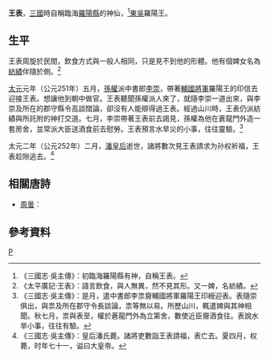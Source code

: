 '''王表'''{{BD|？年||？年||catIdx=W}}，[[三國|三國]]時自稱臨海[[羅陽縣|羅陽縣]]的神仙，<ref>《三國志·吳主傳》：初臨海羅陽縣有神，自稱王表。</ref>[[東吳|東吳]]羅陽王。

==生平==
王表周旋於民間，飲食方式與一般人相同，只是見不到他的形體。他有個婢女名為[[紡績|紡績]]伴隨於側。<ref>《太平廣記·王表》：語言飲食，與人無異，然不見其形。又一婢，名紡績。</ref>

[[太元_(东吴)|太元]]元年（公元251年）五月，[[孫權|孫權]]派中書郎[[李崇|李崇]]，帶著[[輔國將軍|輔國將軍]]羅陽王的印信去迎接王表。想讓他到朝中做官。王表聽聞孫權派人來了，就隨李崇一道出來，與李崇及所在的郡守縣令高談闊論，卻沒有人能辯得過王表。經過山川時，王表仍派紡績與所託附的神打交道。七月，李崇帶著王表前去謁見，孫權為他在蒼龍門外造一套房舍，並常派大臣送酒食前去慰勞。王表預言水旱災的小事，往往靈驗。<ref>《三國志·吳主傳》：是月，遣中書郎李祟齎輔國將軍羅陽王印綬迎表。表隨崇俱出，與祟及所在郡守令長談論，祟等無以易。所歷山川，輒遣婢與其神相聞。秋七月，祟與表至，權於蒼龍門外為立第舍，數使近臣齎酒食往。表說水旱小事，往往有驗。</ref>

太元二年（公元252年）二月，[[潘皇后_(孫權)|潘皇后]]逝世，諸將數次見王表請求为孙权祈福，王表趁隙逃去。<ref>《三國志·吳主傳》：皇后潘氏薨。諸將吏數詣王表請福，表亡去。夏四月，权薨，时年七十一，谥曰大皇帝。</ref>

==相關唐詩==
*[[周曇|周曇]]：
{{cquote|王表聞聲莫見身，吳中敬事甚君親。<br/>

是知邦國將亡滅，不聽人臣聽鬼神。|《三國門·王表》}}

==參考資料==
[[Category:王姓|P]]